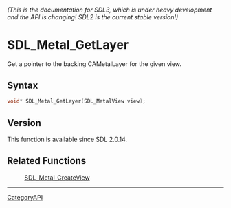 ====== (This is the documentation for SDL3, which is under heavy development and the API is changing! SDL2 is the current stable version!) ======
= SDL_Metal_GetLayer =

Get a pointer to the backing CAMetalLayer for the given view.

== Syntax ==

<syntaxhighlight lang='c'>
void* SDL_Metal_GetLayer(SDL_MetalView view);
</syntaxhighlight>

== Version ==

This function is available since SDL 2.0.14.

== Related Functions ==

:[[SDL_Metal_CreateView]]

----
[[CategoryAPI]]


